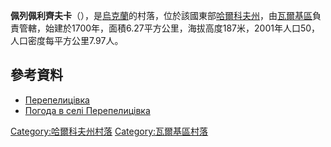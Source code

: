 {{coord|49|47|30|N|35|34|40|E|scale:100000_region:UA|display=title}}

'''佩列佩利齊夫卡'''（{{lang-uk|Перепелицівка}}），是[[烏克蘭|烏克蘭]]的村落，位於該國東部[[哈爾科夫州|哈爾科夫州]]，由[[瓦爾基區|瓦爾基區]]負責管轄，始建於1700年，面積6.27平方公里，海拔高度187米，2001年人口50，人口密度每平方公里7.97人。

==參考資料==
* [http://gska2.rada.gov.ua/pls/z7502/A005?rdat1=09.01.2009&rf7571=32547 Перепелицівка]{{dead link|date=2017年11月 |bot=InternetArchiveBot |fix-attempted=yes }}
* [http://weather.in.ua/ua/har'kovskaja/19917 Погода в селі Перепелицівка] {{Wayback|url=http://weather.in.ua/ua/har'kovskaja/19917 |date=20160323030029 }}

{{DEFAULTSORT:Перепелицівка}}
[[Category:哈爾科夫州村落|Category:哈爾科夫州村落]]
[[Category:瓦爾基區村落|Category:瓦爾基區村落]]


{{Kharkiv-geo-stub}}